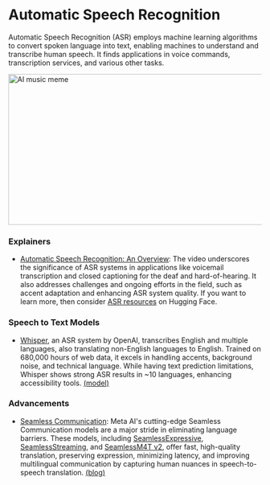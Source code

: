 # Automatic Speech Recognition

Automatic Speech Recognition (ASR) employs machine learning algorithms to convert spoken language into text, enabling machines to understand and transcribe human speech. It finds applications in voice commands, transcription services, and various other tasks.


<div style={{ position: "relative" }}>
  <Image
    src="/static/img/speech.png"
    alt="AI music meme"
    height="300"
    width="1000"
    priority
  />
</div>

### Explainers

- [Automatic Speech Recognition: An Overview](https://www.youtube.com/watch?v=q67z7PTGRi8): The video underscores the significance of ASR systems in applications like voicemail transcription and closed captioning for the deaf and hard-of-hearing. It also addresses challenges and ongoing efforts in the field, such as accent adaptation and enhancing ASR system quality. If you want to learn more, then consider <a class="link" target="_blank" href="https://huggingface.co/tasks/automatic-speech-recognition">ASR resources</a> on Hugging Face.

### Speech to Text Models

- [Whisper](https://openai.com/research/whisper), an ASR system by OpenAI, transcribes English and multiple languages, also translating non-English languages to English. Trained on 680,000 hours of web data, it excels in handling accents, background noise, and technical language. While having text prediction limitations, Whisper shows strong ASR results in ~10 languages, enhancing accessibility tools. <a class="link" target="_blank" href="https://huggingface.co/openai/whisper-large-v3">(model)</a>

### Advancements

- [Seamless Communication](https://github.com/facebookresearch/seamless_communication): Meta AI's cutting-edge Seamless Communication models are a major stride in eliminating language barriers. These models, including <a class="link" target="_blank" href="https://huggingface.co/facebook/seamless-expressive">SeamlessExpressive</a>, <a class="link" target="_blank" href="https://huggingface.co/facebook/seamless-streaming">SeamlessStreaming</a>, and <a class="link" target="_blank" href="https://huggingface.co/facebook/seamless-m4t-v2-large">SeamlessM4T v2</a>, offer fast, high-quality translation, preserving expression, minimizing latency, and improving multilingual communication by capturing human nuances in speech-to-speech translation. <a class="link" target="_blank" href="https://ai.meta.com/research/seamless-communication/">(blog)</a>










